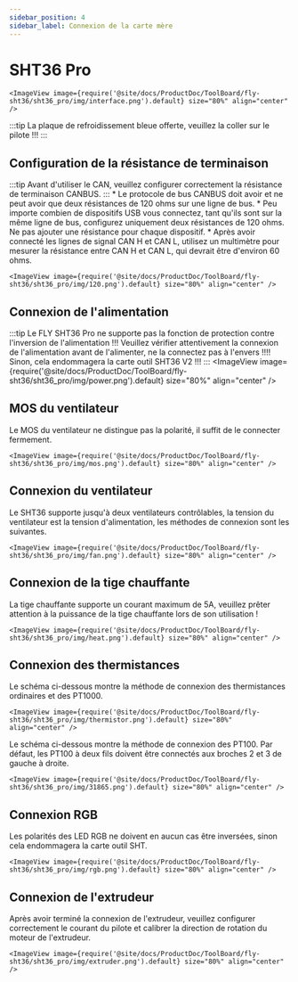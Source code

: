 ```yaml
---
sidebar_position: 4
sidebar_label: Connexion de la carte mère
---
```


# SHT36 Pro

    <ImageView image={require('@site/docs/ProductDoc/ToolBoard/fly-sht36/sht36_pro/img/interface.png').default} size="80%" align="center" />

:::tip
La plaque de refroidissement bleue offerte, veuillez la coller sur le pilote !!!
:::

## Configuration de la résistance de terminaison

:::tip
Avant d'utiliser le CAN, veuillez configurer correctement la résistance de terminaison CANBUS.
:::
    * Le protocole de bus CANBUS doit avoir et ne peut avoir que deux résistances de 120 ohms sur une ligne de bus.
    * Peu importe combien de dispositifs USB vous connectez, tant qu'ils sont sur la même ligne de bus, configurez uniquement deux résistances de 120 ohms. Ne pas ajouter une résistance pour chaque dispositif.
    * Après avoir connecté les lignes de signal CAN H et CAN L, utilisez un multimètre pour mesurer la résistance entre CAN H et CAN L, qui devrait être d'environ 60 ohms.

    <ImageView image={require('@site/docs/ProductDoc/ToolBoard/fly-sht36/sht36_pro/img/120.png').default} size="80%" align="center" />

## Connexion de l'alimentation

:::tip
Le FLY SHT36 Pro ne supporte pas la fonction de protection contre l'inversion de l'alimentation !!! Veuillez vérifier attentivement la connexion de l'alimentation avant de l'alimenter, ne la connectez pas à l'envers !!!! Sinon, cela endommagera la carte outil SHT36 V2 !!!
:::
    <ImageView image={require('@site/docs/ProductDoc/ToolBoard/fly-sht36/sht36_pro/img/power.png').default} size="80%" align="center" />

## MOS du ventilateur

Le MOS du ventilateur ne distingue pas la polarité, il suffit de le connecter fermement.

    <ImageView image={require('@site/docs/ProductDoc/ToolBoard/fly-sht36/sht36_pro/img/mos.png').default} size="80%" align="center" />

## Connexion du ventilateur

Le SHT36 supporte jusqu'à deux ventilateurs contrôlables, la tension du ventilateur est la tension d'alimentation, les méthodes de connexion sont les suivantes.

    <ImageView image={require('@site/docs/ProductDoc/ToolBoard/fly-sht36/sht36_pro/img/fan.png').default} size="80%" align="center" />

## Connexion de la tige chauffante

La tige chauffante supporte un courant maximum de 5A, veuillez prêter attention à la puissance de la tige chauffante lors de son utilisation !

    <ImageView image={require('@site/docs/ProductDoc/ToolBoard/fly-sht36/sht36_pro/img/heat.png').default} size="80%" align="center" />

## Connexion des thermistances

Le schéma ci-dessous montre la méthode de connexion des thermistances ordinaires et des PT1000.

    <ImageView image={require('@site/docs/ProductDoc/ToolBoard/fly-sht36/sht36_pro/img/thermistor.png').default} size="80%" align="center" />

Le schéma ci-dessous montre la méthode de connexion des PT100. Par défaut, les PT100 à deux fils doivent être connectés aux broches 2 et 3 de gauche à droite.

    <ImageView image={require('@site/docs/ProductDoc/ToolBoard/fly-sht36/sht36_pro/img/31865.png').default} size="80%" align="center" />

## Connexion RGB

Les polarités des LED RGB ne doivent en aucun cas être inversées, sinon cela endommagera la carte outil SHT.

    <ImageView image={require('@site/docs/ProductDoc/ToolBoard/fly-sht36/sht36_pro/img/rgb.png').default} size="80%" align="center" />

## Connexion de l'extrudeur

Après avoir terminé la connexion de l'extrudeur, veuillez configurer correctement le courant du pilote et calibrer la direction de rotation du moteur de l'extrudeur.

    <ImageView image={require('@site/docs/ProductDoc/ToolBoard/fly-sht36/sht36_pro/img/extruder.png').default} size="80%" align="center" />